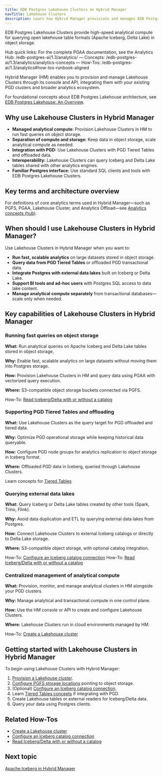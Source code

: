 ```yaml
---
title: EDB Postgres Lakehouse Clusters on Hybrid Manager
navTitle: Lakehouse Clusters
description: Learn how Hybrid Manager provisions and manages EDB Postgres Lakehouse clusters for fast analytical queries on data stored in object storage.
---
```


EDB Postgres Lakehouse Clusters provide high-speed analytical compute for querying open lakehouse table formats (Apache Iceberg, Delta Lake) in object storage.

Hub quick links: For the complete PGAA documentation, see the Analytics Hub: /edb-postgres-ai/1.3/analytics/ — Concepts: /edb-postgres-ai/1.3/analytics/analytics-concepts — How-Tos: /edb-postgres-ai/1.3/analytics#how-tos-runbook-aligned

Hybrid Manager (HM) enables you to provision and manage Lakehouse Clusters through its console and API, integrating them with your existing PGD clusters and broader analytics ecosystem.

For foundational concepts about EDB Postgres Lakehouse architecture, see [EDB Postgres Lakehouse: An Overview](/edb-postgres-ai/1.3/analytics/lakehouse).

## Why use Lakehouse Clusters in Hybrid Manager

- **Managed analytical compute:** Provision Lakehouse Clusters in HM to run fast queries on object storage.
- **Separation of compute and storage:** Keep data in object storage, scale analytical compute as needed.
- **Integration with PGD:** Use Lakehouse Clusters with PGD Tiered Tables and offloaded data.
- **Interoperability:** Lakehouse Clusters can query Iceberg and Delta Lake tables shared with other analytics engines.
- **Familiar Postgres interface:** Use standard SQL clients and tools with EDB Postgres Lakehouse Clusters.

## Key terms and architecture overview

For definitions of core analytics terms used in Hybrid Manager—such as PGFS, PGAA, Lakehouse Cluster, and Analytics Offload—see [Analytics concepts (hub)](/edb-postgres-ai/1.3/analytics/analytics-concepts).

## When should I use Lakehouse Clusters in Hybrid Manager?

Use Lakehouse Clusters in Hybrid Manager when you want to:

- **Run fast, scalable analytics** on large datasets stored in object storage.
- **Query data from PGD Tiered Tables** or offloaded PGD transactional data.
- **Integrate Postgres with external data lakes** built on Iceberg or Delta Lake.
- **Support BI tools and ad-hoc users** with Postgres SQL access to data lake content.
- **Manage analytical compute separately** from transactional databases—scale only when needed.

## Key capabilities of Lakehouse Clusters in Hybrid Manager

### Running fast queries on object storage

**What:** Run analytical queries on Apache Iceberg and Delta Lake tables stored in object storage.

**Why:** Enable fast, scalable analytics on large datasets without moving them into Postgres storage.

**How:** Provision Lakehouse Clusters in HM and query data using PGAA with vectorized query execution.

**Where:** S3-compatible object storage buckets connected via PGFS.

How-To: [Read Iceberg/Delta with or without a catalog](/edb-postgres-ai/1.3/analytics/how-to-lakehouse-read-with-without-catalog)

### Supporting PGD Tiered Tables and offloading

**What:** Use Lakehouse Clusters as the query target for PGD offloaded and tiered data.

**Why:** Optimize PGD operational storage while keeping historical data queryable.

**How:** Configure PGD node groups for analytics replication to object storage in Iceberg format.

**Where:** Offloaded PGD data in Iceberg, queried through Lakehouse Clusters.

Learn concepts for [Tiered Tables](/edb-postgres-ai/1.3/analytics/tiered_tables)

### Querying external data lakes

**What:** Query Iceberg or Delta Lake tables created by other tools (Spark, Trino, Flink).

**Why:** Avoid data duplication and ETL by querying external data lakes from Postgres.

**How:** Connect Lakehouse Clusters to external Iceberg catalogs or directly to Delta Lake storage.

**Where:** S3-compatible object storage, with optional catalog integration.

How-To: [Configure an Iceberg catalog connection](/edb-postgres-ai/1.3/analytics/how-to-iceberg-reads-writes-with-catalog)
How-To: [Read Iceberg/Delta with or without a catalog](/edb-postgres-ai/1.3/analytics/how-to-lakehouse-read-with-without-catalog)

### Centralized management of analytical compute

**What:** Provision, monitor, and manage analytical clusters in HM alongside your PGD clusters.

**Why:** Manage analytical and transactional compute in one control plane.

**How:** Use the HM console or API to create and configure Lakehouse Clusters.

**Where:** Lakehouse Clusters run in cloud environments managed by HM.

How-To: [Create a Lakehouse cluster](/edb-postgres-ai/1.3/analytics/create-lakehouse-cluster.mdx)

## Getting started with Lakehouse Clusters in Hybrid Manager

To begin using Lakehouse Clusters with Hybrid Manager:

1. [Provision a Lakehouse cluster](/edb-postgres-ai/1.3/analytics/create-lakehouse-cluster.mdx).
2. [Configure PGFS storage locations](/edb-postgres-ai/1.3/ai-factory/pipeline/pgfs/) pointing to object storage.
3. (Optional) [Configure an Iceberg catalog connection](/edb-postgres-ai/1.3/analytics/how-to-iceberg-reads-writes-with-catalog).
4. Learn [Tiered Tables concepts](/edb-postgres-ai/1.3/analytics/tiered_tables) if integrating with PGD.
5. Create Lakehouse tables or external readers for Iceberg/Delta data.
6. Query your data using Postgres clients.

## Related How-Tos

- [Create a Lakehouse cluster](/edb-postgres-ai/1.3/analytics/create-lakehouse-cluster.mdx)
- [Configure an Iceberg catalog connection](/edb-postgres-ai/1.3/analytics/how-to-iceberg-reads-writes-with-catalog)
- [Read Iceberg/Delta with or without a catalog](/edb-postgres-ai/1.3/analytics/how-to-lakehouse-read-with-without-catalog)

## Next topic

[Apache Iceberg in Hybrid Manager](./iceberg)

